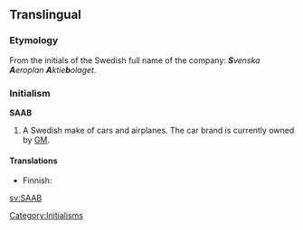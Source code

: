 ==Translingual==
{{wikipedia}}
===Etymology===
From the initials of the Swedish full name of the company: '''''S'''venska '''A'''eroplan '''A'''ktie'''b'''olaget''.

===Initialism===
'''SAAB'''

# A Swedish make of cars and airplanes. The car brand is currently owned by [[GM]].

====Translations====
{{top}}
*Finnish: {{t|fi|Saab}}
{{bottom}}

[[Category:Initialisms]]
[[sv:SAAB]]
